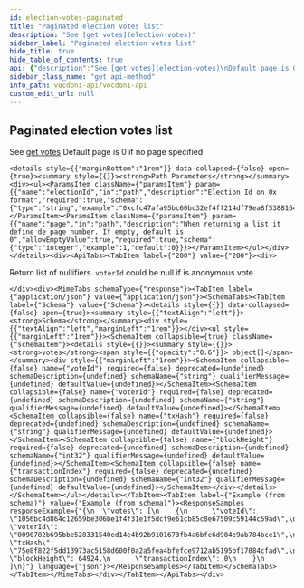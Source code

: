 ```yaml
---
id: election-votes-paginated
title: "Paginated election votes list"
description: "See [get votes](election-votes)"
sidebar_label: "Paginated election votes list"
hide_title: true
hide_table_of_contents: true
api: {"description":"See [get votes](election-votes)\nDefault page is 0 if no page specified","operationId":"electionVotesPaginated","tags":["Elections"],"parameters":[{"name":"electionId","in":"path","description":"Election Id on 0x format","required":true,"schema":{"type":"string","example":"0xcfc47afa95bc60bc32ef4ff214df79ea8f53881640094d0ce63817bf6e867845"}},{"name":"page","in":"path","description":"When returning a list it define de page number. If empty, default is 0","allowEmptyValue":true,"required":true,"schema":{"type":"integer","example":1,"default":0}}],"responses":{"200":{"description":"Return list of nullifiers. `voterId` could be null if is anonymous vote","content":{"application/json":{"schema":{"type":"object","properties":{"votes":{"type":"array","items":{"type":"object","properties":{"voteId":{"type":"string","example":"1056bc4d864c12659be306be1f4f31e1f5dcf9e61cb85c8e67509c59144c59ad"},"voterId":{"type":"string","example":"0090782b695bbe528331540ed14e4b92b9101673fb4a6bfe6d904e9ab784bce1"},"txHash":{"type":"string","example":"75e8f822f5dd13973ac5158d600f0a2a5fea4bfefce9712ab5195bf17884cfad"},"blockHeight":{"type":"integer","format":"int32","example":64924},"transactionIndex":{"type":"integer","format":"int32","example":0}}}}}}}}}},"method":"get","path":"/elections/{electionId}/votes/page/{page}","servers":[{"url":"https://api-dev.vocdoni.net/v2/"}],"securitySchemes":{"bearerAuth":{"type":"http","scheme":"bearer"}},"info":{"version":"2.0.0","title":"Vocdoni API","description":"The Vocdoni API is a REST API that substitutes the previous RPCs in order to make it easier for  developers/integrators to build on top of the voting protocol. This API facilitates creating votings using Vocdoni,  without the hassle of learning a complex blockchain platform, allowing to perform all the features that enable the  voting protocol such as creating an account, entity, voting process, census & vote, abstracting as much as possible  the complexity and offering simple and straightforward methods to perform those actions. \nYou can review the API endpoints documentation in this section, the main entities are:\n- [**Chain**](chain): The Vocdoni blockchain is named Vochain. It is a Byzantine fault-tolerant network based on Tendermint that  executes the Vocdoni Protocol logic represented as a state machine. Its main purpose is to register votes in a  decentralized and verifiable format. In those endpoints, you can consult the state of the chain, transactions costs,  list organizations and get more Vochain info.\n- [**Accounts**](accounts): Identified by an Ethereum like address. An account can create and manage elections, transfer tokens,  give power to other accounts on his behalf (delegates) and manage its metadata.\n- [**Elections**](elections): Is a rule-set of options and requirements for creating a process in which people vote a series of  options. To know more about the params of an election and its lifecycle go [here](../get-started/intro#23-elections).  In this section you will find all information related to an election as its information, election keys, submitted  votes & how to create a new election.\n- [**Censuses**](censuses): The census is a key component of any voting process. It specifies the set of users (identified by a  public key or address) eligible for participating in an election. To understand more about the Censuses you can  check [here](../get-started/intro#21-the-census). Here you will be able to get censuses information like the Merkle  root, total weight & size, import/export the censuses and create new ones.\n- [**Votes**](votes): All the information related to the vote issued by a participant in a vote, you can check the validity of  the vote, consult your information and send a vote.\n\nBackend error messages list are defined here: https://github.com/vocdoni/vocdoni-node/blob/master/api/errors.go"},"postman":{"name":"Paginated election votes list","description":{"content":"See [get votes](election-votes)\nDefault page is 0 if no page specified","type":"text/plain"},"url":{"path":["elections",":electionId","votes","page",":page"],"host":["{{baseUrl}}"],"query":[],"variable":[{"disabled":false,"description":{"content":"(Required) Election Id on 0x format","type":"text/plain"},"type":"any","value":"","key":"electionId"},{"disabled":false,"description":{"content":"(Required) When returning a list it define de page number. If empty, default is 0","type":"text/plain"},"type":"any","value":"","key":"page"}]},"header":[{"key":"Accept","value":"application/json"}],"method":"GET"}}
sidebar_class_name: "get api-method"
info_path: vocdoni-api/vocdoni-api
custom_edit_url: null
---
```



## Paginated election votes list



See [get votes](election-votes)
Default page is 0 if no page specified

````mdx-code-block
<details style={{"marginBottom":"1rem"}} data-collapsed={false} open={true}><summary style={{}}><strong>Path Parameters</strong></summary><div><ul><ParamsItem className={"paramsItem"} param={{"name":"electionId","in":"path","description":"Election Id on 0x format","required":true,"schema":{"type":"string","example":"0xcfc47afa95bc60bc32ef4ff214df79ea8f53881640094d0ce63817bf6e867845"}}}></ParamsItem><ParamsItem className={"paramsItem"} param={{"name":"page","in":"path","description":"When returning a list it define de page number. If empty, default is 0","allowEmptyValue":true,"required":true,"schema":{"type":"integer","example":1,"default":0}}}></ParamsItem></ul></div></details><div><ApiTabs><TabItem label={"200"} value={"200"}><div>
````

Return list of nullifiers. `voterId` could be null if is anonymous vote

````mdx-code-block
</div><div><MimeTabs schemaType={"response"}><TabItem label={"application/json"} value={"application/json"}><SchemaTabs><TabItem label={"Schema"} value={"Schema"}><details style={{}} data-collapsed={false} open={true}><summary style={{"textAlign":"left"}}><strong>Schema</strong></summary><div style={{"textAlign":"left","marginLeft":"1rem"}}></div><ul style={{"marginLeft":"1rem"}}><SchemaItem collapsible={true} className={"schemaItem"}><details style={{}}><summary style={{}}><strong>votes</strong><span style={{"opacity":"0.6"}}> object[]</span></summary><div style={{"marginLeft":"1rem"}}><SchemaItem collapsible={false} name={"voteId"} required={false} deprecated={undefined} schemaDescription={undefined} schemaName={"string"} qualifierMessage={undefined} defaultValue={undefined}></SchemaItem><SchemaItem collapsible={false} name={"voterId"} required={false} deprecated={undefined} schemaDescription={undefined} schemaName={"string"} qualifierMessage={undefined} defaultValue={undefined}></SchemaItem><SchemaItem collapsible={false} name={"txHash"} required={false} deprecated={undefined} schemaDescription={undefined} schemaName={"string"} qualifierMessage={undefined} defaultValue={undefined}></SchemaItem><SchemaItem collapsible={false} name={"blockHeight"} required={false} deprecated={undefined} schemaDescription={undefined} schemaName={"int32"} qualifierMessage={undefined} defaultValue={undefined}></SchemaItem><SchemaItem collapsible={false} name={"transactionIndex"} required={false} deprecated={undefined} schemaDescription={undefined} schemaName={"int32"} qualifierMessage={undefined} defaultValue={undefined}></SchemaItem></div></details></SchemaItem></ul></details></TabItem><TabItem label={"Example (from schema)"} value={"Example (from schema)"}><ResponseSamples responseExample={"{\n  \"votes\": [\n    {\n      \"voteId\": \"1056bc4d864c12659be306be1f4f31e1f5dcf9e61cb85c8e67509c59144c59ad\",\n      \"voterId\": \"0090782b695bbe528331540ed14e4b92b9101673fb4a6bfe6d904e9ab784bce1\",\n      \"txHash\": \"75e8f822f5dd13973ac5158d600f0a2a5fea4bfefce9712ab5195bf17884cfad\",\n      \"blockHeight\": 64924,\n      \"transactionIndex\": 0\n    }\n  ]\n}"} language={"json"}></ResponseSamples></TabItem></SchemaTabs></TabItem></MimeTabs></div></TabItem></ApiTabs></div>
````
      